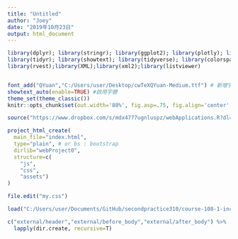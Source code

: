 ```yaml
---
title: "Untitled"
author: "Joey"
date: "2019年10月23日"
output: html_document
---
```


```r
library(dplyr); library(stringr); library(ggplot2); library(plotly); library(lubridate); library(readr); library(colorspace); library(grDevices); library(shiny); library(shinyjs); library(scales)
library(tidyr); library(showtext); library(tidyverse); library(colorspace);
library(rvest);library(XML);library(xml2);library(listviewer)


font_add("QYuan","C:/Users/user/Desktop/cwTeXQYuan-Medium.ttf") # 新增字體
showtext_auto(enable=TRUE) #啟用字體
theme_set(theme_classic())
knitr::opts_chunk$set(out.width='80%', fig.asp=.75, fig.align='center', fig.showtext=T)
```


```r
source("https://www.dropbox.com/s/mdx4777ugnluspz/webApplications.R?dl=1")
```

```r
project_html_create(
  main_file="index.html",
  type="plain", # or bs : bootstrap
  dirlib="webProject0",
  structure=c(
    "js",
    "css",
    "assets")
)
```


```r
file.edit("my.css")
```


```r
load("C:/Users/user/Documents/GitHub/secondpractice310/course-108-1-inclass-datavisualization/map001.png")
```

```r
c("external/header","external/before_body","external/after_body") %>%
  lapply(dir.create, recursive=T)
```

